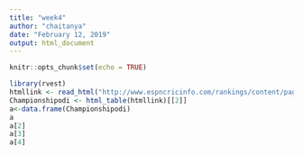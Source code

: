 ```yaml
---
title: "week4"
author: "chaitanya"
date: "February 12, 2019"
output: html_document
---
```


```r
knitr::opts_chunk$set(echo = TRUE)
```
```r
library(rvest)
htmllink <- read_html("http://www.espncricinfo.com/rankings/content/page/211271.html")
Championshipodi <- html_table(htmllink)[[2]]
a<-data.frame(Championshipodi)
a
a[2]
a[3]
a[4]


```

